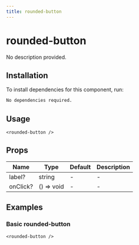 ```yaml
---
title: rounded-button
---
```


# rounded-button

No description provided.

## Installation
To install dependencies for this component, run:
```bash
No dependencies required.
```

## Usage
```tsx
<rounded-button />
```

## Props
| Name      | Type     | Default | Description                 |
|-----------|----------|---------|-----------------------------|
| label? | string | - | - |
| onClick? | () => void | - | - |

## Examples

### Basic rounded-button
```tsx
<rounded-button />
```

